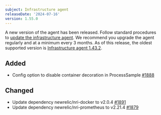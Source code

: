```yaml
---
subject: Infrastructure agent
releaseDate: '2024-07-16'
version: 1.55.0
---
```


A new version of the agent has been released. Follow standard procedures to [update the infrastructure agent](https://docs.newrelic.com/docs/infrastructure/install-configure-manage-infrastructure/update-or-uninstall/update-infrastructure-agent). We recommend you upgrade the agent regularly and at a minimum every 3 months. As of this release, the oldest supported version is [Infrastructure agent 1.43.2](https://docs.newrelic.com/docs/release-notes/infrastructure-release-notes/infrastructure-agent-release-notes/new-relic-infrastructure-agent-1432/).

## Added
* Config option to disable container decoration in ProcessSample  [#1888](https://github.com/newrelic/infrastructure-agent/pull/1888)

## Changed
* Update dependency newrelic/nri-docker to v2.0.4  [#1891](https://github.com/newrelic/infrastructure-agent/pull/1891)
* Update dependency newrelic/nri-prometheus to v2.21.4 [#1879](https://github.com/newrelic/infrastructure-agent/pull/1879)
